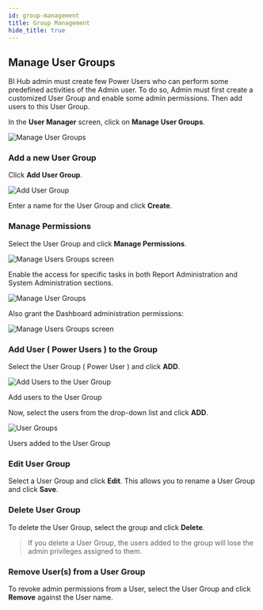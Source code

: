 ```yaml
---
id: group-management
title: Group Management
hide_title: true
---
```



## Manage User Groups

BI Hub admin must create few Power Users who can perform some predefined activities of the Admin user.
To do so, Admin must first create a customized User Group and enable some admin permissions. Then add users to this User Group.

In the **User Manager** screen, click on **Manage User Groups**.

  <div class="center">
    <Zoom>
      <img alt="Manage User Groups" src={useBaseUrl('doc-images/admin-guide/power-users/pr1.png')}/>
    </Zoom>
  </div>

### Add a new User Group

Click **Add User Group**.
  <div class="center">
    <Zoom>
      <img alt="Add User Group" src={useBaseUrl('doc-images/admin-guide/power-users/add-user-group.png')}/>
    </Zoom>
  </div>

Enter a name for the User Group and click **Create**.

### Manage Permissions

Select the User Group and click **Manage Permissions**.
  <div class="center">
    <Zoom>
      <img alt="Manage Users Groups screen" src={useBaseUrl('doc-images/admin-guide/power-users/select-user-group.png')}/>
    </Zoom>
  </div>

Enable the access for specific tasks in both Report Administration and System Administration sections.

  <div class="center">
    <Zoom>
      <img alt="Manage User Groups" src={useBaseUrl('doc-images/admin-guide/power-users/pr5.png')}/>
    </Zoom>
  </div>

Also grant the Dashboard administration permissions:

  <div class="center">
    <Zoom>
      <img alt="Manage Users Groups screen" src={useBaseUrl('doc-images/admin-guide/power-users/sys-dashboard-admin-permissions.png')}/>
    </Zoom>
  </div>

### Add User ( Power Users ) to the Group

Select the User Group ( Power User ) and click **ADD**.

  <div class="center">
    <Zoom>
      <img alt="Add Users to the User Group" src={useBaseUrl('doc-images/admin-guide/power-users/add-users.png')}/>
    </Zoom>
    <p>Add users to the User Group</p>
  </div>

Now, select the users from the drop-down list and click **ADD**.

  <div class="center">
    <Zoom>
      <img alt="User Groups" src={useBaseUrl('doc-images/admin-guide/power-users/power-users-added.png')}/>
    </Zoom>
    <p>Users added to the User Group</p>
  </div>

### Edit User Group

Select a User Group and click **Edit**. This allows you to rename a User Group and click **Save**.

### Delete User Group

To delete the User Group, select the group and click **Delete**.

> If you delete a User Group, the users added to the group will lose the admin privileges assigned to them.

### Remove User(s) from a User Group

To revoke admin permissions from a User, select the User Group and click **Remove** against the User name.

<!--
Based on the access provided by the Admin user, the users SRV01 and SRV02 can also view their Admin Mode screen. For our example, you will be able to view the SRV01 user screen which has a navigation for Admin Mode screen (see Figure below).

  <div class="center">
    <Zoom>
      <img alt="User screen with Adming Mode" src={useBaseUrl('doc-images/admin-guide/power-users/pr9.png')}/>
    </Zoom>
  </div>

*User screen with Admin Mode option*

By clicking the Admin Mode option, you can view the Admin screens for the SRV01 user. The Figures below represent the Home, User Manager, Reports and the Customization screens for the user SRV01 who has been configured as Admin (see Figures below). The basic functionalities of all these Admin screens have been already explained in the BI Hub Admin Guide.

  <div class="center">
    <Zoom>
      <img alt="Home Screen for SRV01 user in Admin Mode" src={useBaseUrl('doc-images/admin-guide/power-users/pr10.png')}/>
    </Zoom>
  </div>

*Home Screen for SRV01 user in Admin Mode*

  <div class="center">
    <Zoom>
      <img alt="User Manager Screen for SRV01 user in Admin Mode" src={useBaseUrl('doc-images/admin-guide/power-users/pr11.png')}/>
    </Zoom>
  </div>

*User Manager Screen for SRV01 user in Admin Mode*

  <div class="center">
    <Zoom>
      <img alt="Reports Screen for SRV01 user in Admin Mode" src={useBaseUrl('doc-images/admin-guide/power-users/pr12.png')}/>
    </Zoom>
  </div>

*Reports Screen for SRV01 user in Admin Mode*

The Add to Hub Folder function (Classify Reports feature) in Platform Folders can be also done by the SRV01 user in the Admin Mode.

  <div class="center">
    <Zoom>
      <img alt="Customization with Theme Manager screen for SRV01 user in Admin Mode" src={useBaseUrl('doc-images/admin-guide/power-users/pr13.png')}/>
    </Zoom>
  </div>

*Customization with Theme Manager screen for SRV01 user in Admin Mode*

The user SRV01 can get back to the User Mode using the User Mode option (see Figure above). After clicking the User Mode option the user will be able to view the User screen with Admin Mode option (see Figure below).

  <div class="center">
    <Zoom>
      <img alt="User screen with Admin Mode option" src={useBaseUrl('doc-images/admin-guide/power-users/pr14.png')}/>
    </Zoom>
  </div>

*User screen with Admin Mode option*
-->